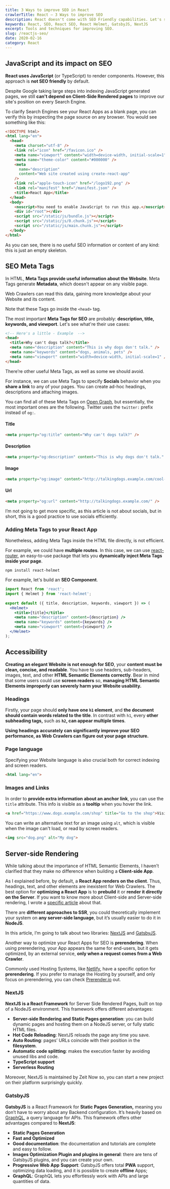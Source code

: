 ```yaml
---
title: 3 Ways to improve SEO in React
crawlerTitle: React – 3 Ways to improve SEO
description: React doesn't come with SEO Friendly capabilities. Let's see what we can do to improve React SEO, using tools such as Gatsby, NextJS, and more.
keywords: React, SEO, React SEO, React Helmet, GatsbyJS, NextJS
excerpt: Tools and techniques for improving SEO.
slug: /reactjs-seo/
date: 2020-02-16
category: React
---
```


## JavaScript and its impact on SEO

**React uses JavaScript** (or TypeScript) to render components. However, this approach is **not SEO friendly** by default.

Despite Google taking large steps into indexing JavaScript generated pages, we still **can't depend on Client-Side Rendered pages** to improve our site's position on every Search Engine.

To clarify Search Engines see your React Apps as a blank page, you can verify this by inspecting the page source on any browser. You would see something like this:

```html
<!DOCTYPE html>
<html lang="en">
  <head>
    <meta charset="utf-8" />
    <link rel="icon" href="/favicon.ico" />
    <meta name="viewport" content="width=device-width, initial-scale=1" />
    <meta name="theme-color" content="#000000" />
    <meta
      name="description"
      content="Web site created using create-react-app"
    />
    <link rel="apple-touch-icon" href="/logo192.png" />
    <link rel="manifest" href="/manifest.json" />
    <title>React App</title>
  </head>
  <body>
    <noscript>You need to enable JavaScript to run this app.</noscript>
    <div id="root"></div>
    <script src="/static/js/bundle.js"></script>
    <script src="/static/js/0.chunk.js"></script>
    <script src="/static/js/main.chunk.js"></script>
  </body>
</html>
```

As you can see, there is no useful SEO information or content of any kind: this is just an empty skeleton.

## SEO Meta Tags

In HTML, **Meta Tags provide useful information about the Website**. Meta Tags generate **Metadata**, which doesn't appear on any visible page.

Web Crawlers can read this data, gaining more knowledge about your Website and its content.

Note that these Tags go inside the `<head>` tag.

The most important **Meta Tags for SEO** are probably: **description, title, keywords, and viewport**. Let's see what're their use cases:

```html
<!-- Here's a little - Example  -->
<head>
  <title>Why can't dogs talk?</title>
  <meta name="description" content="This is why dogs don't talk." />
  <meta name="keywords" content="dogs, animals, pets" />
  <meta name="viewport" content="width=device-width, initial-scale=1" />
</head>
```

There’re other useful Meta Tags, as well as some we should avoid.

For instance, we can use Meta Tags to specify **Socials** behavior when you **share a link** to any of your pages. You can create ad-hoc headings, descriptions and attaching images.

You can find all of these Meta Tags on [Open Graph](https://ogp.me/), but essentially, the most important ones are the following. Twitter uses the `twitter:` prefix instead of `og:`.

#### Title

```html
<meta property="og:title" content="Why can't dogs talk?" />
```

#### Description

```html
<meta property="og:description" content="This is why dogs don't talk." />
```

#### Image

```html
<meta property="og:image" content="http://talkingdogs.example.com/cool-dog.jpg" />
```

#### Url

```html
<meta property="og:url" content="http://talkingdogs.example.com/" />
```

I’m not going to get more specific, as this article is not about socials, but in short, this is a good practice to use socials efficiently.

### Adding Meta Tags to your React App

Nonetheless, adding Meta Tags inside the HTML file directly, is not efficient.

For example, we could have **multiple routes**. In this case, we can use [react-router](https://www.npmjs.com/package/react-helmet), an easy-to-use package that lets you **dynamically inject Meta Tags inside your page**.

```shell
npm install react-helmet
```

For example, let's build an **SEO Component**.

```jsx
import React from 'react';
import { Helmet } from 'react-helmet';
 
export default ({ title, description, keywords, viewport }) => (
  <Helmet>
    <title>{title}</title>
    <meta name="description" content={description} />
    <meta name="keywords" content={keywords} />
    <meta name="viewport" content={viewport} />
  </Helmet>
);
```

## Accessibility

**Creating an elegant Website is not enough for SEO**, your  **content must be clean, concise, and readable**. You have to use headers, sub-headers, images, text, and other  **HTML Semantic Elements correctly**. Bear in mind that some users could use **screen readers**  so,  **managing HTML Semantic Elements improperly can severely harm your Website usability.**

### Headings

Firstly, your page should  **only have one  `h1`  element**, and  **the document should contain words related to the title**. In contrast with  `h1`, every  **other subheading tags,**  such as **`h2`, can appear multiple times**.

**Using headings accurately can significantly improve your SEO performance, as Web Crawlers can figure out your page structure.**

### Page language

Specifying your Website language is also crucial both for correct indexing and screen readers.

```html
<html lang="en">
```


### Images and Links

In order to  **provide extra information about an anchor link**, you can use  the  `title`  attribute. This info is visible as a  **tooltip** when you hover the link.

```html
<a href="https://www.dogs.example.com/shop" title="Go to the shop">Visit our Website Shop!</a> 
```

You can write an alternative text for an image using `alt`, which is visible when the image can't load, or read by screen readers.

```html
<img src="dog.png" alt="My dog"> 
```

## Server-side Rendering

While talking about the importance of HTML Semantic Elements, I haven’t clarified that they make no difference when building a **Client-side App**.

As I explained before, by default, a **React App renders on the client**. Thus, headings, text, and other elements are inexistent for Web Crawlers. The best option for **optimizing a React App** is to **prebuild** it or **render it directly on the Server**. If you want to know more about Client-side and Server-side rendering, I wrote a [specific article](/client-side-vs-server-side-rendering/) about that.

There are **different approaches to SSR**, you could theoretically implement your system on **any server-side language**, but it’s usually easier to do it in **NodeJS**.

In this article, I’m going to talk about two libraries: [NextJS](https://nextjs.org/) and [GatsbyJS](https://www.gatsbyjs.org/).

Another way to optimize your React Apps for SEO is **prerendering**. When using prerendering, your App appears the same for end-users, but it gets optimized, by an external service, **only when a request comes from a Web Crawler**.

Commonly used Hosting Systems, like [Netlify](https://www.netlify.com/), have a specific option for **prerendering**. If you prefer to manage the Hosting by yourself, and only focus on prerendering, you can check [Prerender.io](https://prerender.io/) out.


### NextJS

**NextJS is a React Framework** for Server Side Rendered Pages, built on top of a NodeJS environment. This framework offers different advantages:

-   **Server-side Rendering and Static Pages generation**: you can build dynamic pages and hosting them on a NodeJS server, or fully static HTML files.
-   **Hot Code Reloading**: NextJS reloads the page any time you save.
-   **Auto Routing**: pages’ URLs coincide with their position in the **filesystem**.
-   **Automatic code splitting**: makes the execution faster by avoiding unused libs and code.
-   **TypeScript support**
-   **Serverless Routing**

Moreover, NextJS is maintained by Zeit Now so, you can start a new project on their platform surprisingly quickly.

### GatsbyJS

**GatsbyJS** is a React Framework for **Static Pages Generation,** meaning you don’t have to worry about any Backend configuration. It’s heavily based on [GraphQL](https://graphql.org/), a query language for APIs. This framework offers other advantages compared to **NextJS**:

-   **Static Pages Generation**
-   **Fast and Optimized**
-   **Good documentation**: the documentation and tutorials are complete and easy to follow.
-   **Images Optimization Plugin and plugins in general**: there are tens of GatsbyJS plugins, and you can create your own.
-   **Progressive Web App**  **Support**: GatsbyJS offers total **PWA** support, optimizing data loading, and it is possible to create **offline** Apps;
-   **GraphQL**: GraphQL lets you effortlessly work with APIs and large quantities of data.